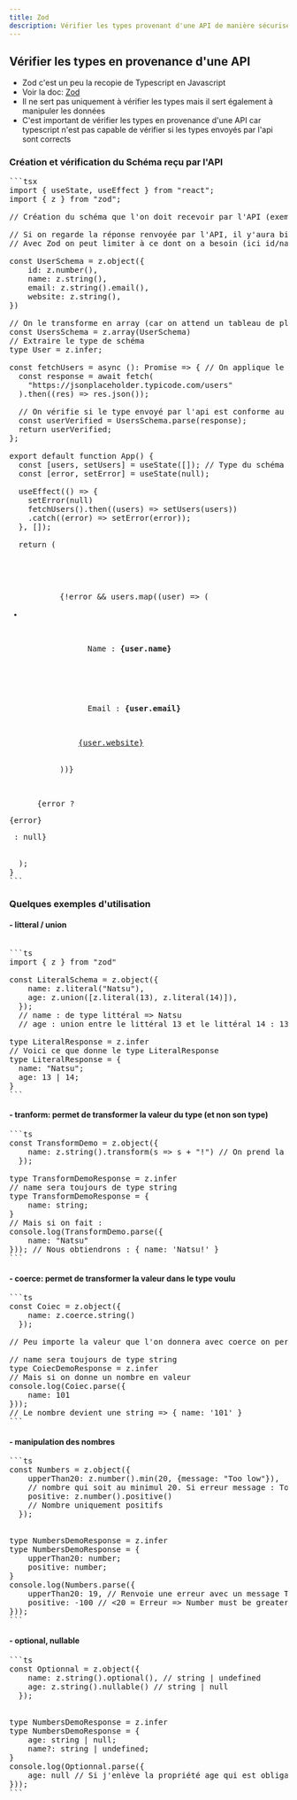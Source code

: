 ```yaml
---
title: Zod
description: Vérifier les types provenant d'une API de manière sécurisée
---
```


## Vérifier les types en provenance d'une API

- Zod c'est un peu la recopie de Typescript en Javascript 
- Voir la doc: [Zod](https://zod.dev/?id=basic-usage)
- Il ne sert pas uniquement à vérifier les types mais il sert également à manipuler les données
- C'est important de vérifier les types en provenance d'une API car typescript n'est pas capable de vérifier si les types envoyés par l'api sont corrects

### Création et vérification du Schéma reçu par l'API

<Pre>
```tsx
import { useState, useEffect } from "react";
import { z } from "zod";

// Création du schéma que l'on doit recevoir par l'API (exemle avec l'api : https://jsonplaceholder.typicode.com/users)

// Si on regarde la réponse renvoyée par l'API, il y'aura bien plus de propriétés à Users
// Avec Zod on peut limiter à ce dont on a besoin (ici id/name/email/website)

const UserSchema = z.object({
    id: z.number(),
    name: z.string(),
    email: z.string().email(),
    website: z.string(),
})

// On le transforme en array (car on attend un tableau de plusieurs utilisateurs)
const UsersSchema = z.array(UserSchema)
// Extraire le type de schéma
type User = z.infer<typeof UsersSchema>;

const fetchUsers = async (): Promise<User> => { // On applique le type du Schéma à la promise
  const response = await fetch(
    "https://jsonplaceholder.typicode.com/users"
  ).then((res) => res.json());

  // On vérifie si le type envoyé par l'api est conforme au schéma et on le retourne
  const userVerified = UsersSchema.parse(response);
  return userVerified;
};

export default function App() {
  const [users, setUsers] = useState<User>([]); // Type du schéma
  const [error, setError] = useState<Error | null>(null);

  useEffect(() => {
    setError(null)
    fetchUsers().then((users) => setUsers(users))
    .catch((error) => setError(error));
  }, []);

  return (
    <div className="App">
      <ul>
        {!error && users.map((user) => (
          <li key={user.id}>
            <p>
              Name : <b>{user.name}</b>
            </p>
            <p>
              Email : <b>{user.email}</b>
            </p>
            <a href={user.website}>{user.website}</a>
          </li>
        ))}
      </ul>
      {error ? <p>{error}</p> : null}
    </div>
  );
}
```
</Pre>

### Quelques exemples d'utilisation 

#### - litteral / union
<Pre> 
```ts 
import { z } from "zod"

const LiteralSchema = z.object({
    name: z.literal("Natsu"),
    age: z.union([z.literal(13), z.literal(14)]),
  });
  // name : de type littéral => Natsu
  // age : union entre le littéral 13 et le littéral 14 : 13 | 14

type LiteralResponse = z.infer<typeof LiteralSchema>
// Voici ce que donne le type LiteralResponse
type LiteralResponse = {
  name: "Natsu";
  age: 13 | 14;
}
``` 
</Pre>

#### - tranform: permet de transformer la valeur du type (et non son type)

<Pre>
```ts 
const TransformDemo = z.object({
    name: z.string().transform(s => s + "!") // On prend la string et on lui rajoute un !
  });

type TransformDemoResponse = z.infer<typeof TransformDemo>
// name sera toujours de type string
type TransformDemoResponse = {
    name: string;
}
// Mais si on fait :
console.log(TransformDemo.parse({
    name: "Natsu"
})); // Nous obtiendrons : { name: 'Natsu!' }
``` 
</Pre>

#### - coerce: permet de transformer la valeur dans le type voulu

<Pre>
```ts 
const Coiec = z.object({
    name: z.coerce.string()
  });

// Peu importe la valeur que l'on donnera avec coerce on permet de transformer la valeur en string

// name sera toujours de type string
type CoiecDemoResponse = z.infer<typeof Coiec>
// Mais si on donne un nombre en valeur 
console.log(Coiec.parse({
    name: 101
}));
// Le nombre devient une string => { name: '101' }
``` 
</Pre>

#### - manipulation des nombres

<Pre>
```ts 
const Numbers = z.object({
    upperThan20: z.number().min(20, {message: "Too low"}),
    // nombre qui soit au minimul 20. Si erreur message : Too Low
    positive: z.number().positive()
    // Nombre uniquement positifs
  });


type NumbersDemoResponse = z.infer<typeof Numbers>
type NumbersDemoResponse = {
    upperThan20: number;
    positive: number;
}
console.log(Numbers.parse({
    upperThan20: 19, // Renvoie une erreur avec un message Two Low
    positive: -100 // <20 = Erreur => Number must be greater than 0
}));
``` 
</Pre>

#### - optional, nullable

<Pre>
```ts 
const Optionnal = z.object({
    name: z.string().optional(), // string | undefined
    age: z.string().nullable() // string | null
  });


type NumbersDemoResponse = z.infer<typeof Optionnal>
type NumbersDemoResponse = {
    age: string | null;
    name?: string | undefined;
}
console.log(Optionnal.parse({
    age: null // Si j'enlève la propriété age qui est obligatoire, alors j'aurai une erreur
}));
``` 
</Pre>
